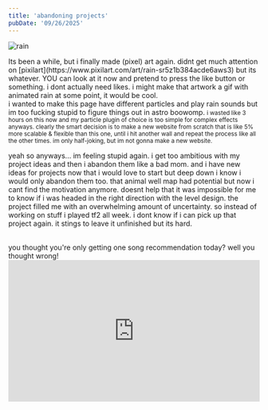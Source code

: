 ```yaml
---
title: 'abandoning projects'
pubDate: '09/26/2025'
---
```

![rain](/images/blog/gwehhh_4k.png)
<div style="height:5px"/>
Its been a while, but i finally made (pixel) art again. didnt get much attention on [pixilart](https://www.pixilart.com/art/rain-sr5z1b384acde6aws3) but its whatever. YOU can look at it now and pretend to press the like button or something. i dont actually need likes. i might make that artwork a gif with animated rain at some point, it would be cool.
<br/>
i wanted to make this page have different particles and play rain sounds but im too fucking stupid to figure things out in astro boowomp. <small>i wasted like 3 hours on this now and my particle plugin of choice is too simple for complex effects anyways. clearly the smart decision is to make a new website from scratch that is like 5% more scalable & flexible than this one, until i hit another wall and repeat the process like all the other times. im only half-joking, but im not gonna make a new website.</small> 
<br/>

yeah so anyways... im feeling stupid again. i get too ambitious with my project ideas and then i abandon them like a bad mom. and i have new ideas for projects now that i would love to start but deep down i know i would only abandon them too. that animal well map had potential but now i cant find the motivation anymore. doesnt help that it was impossible for me to know if i was headed in the right direction with the level design. the project filled me with an overwhelming amount of uncertainty. so instead of working on stuff i played tf2 all week. i dont know if i can pick up that project again. it stings to leave it unfinished but its hard. 

<br/>
you thought you're only getting one song recommendation today? well you thought wrong!
<span class="flow-center">
	<iframe style="width: 100%; aspect-ratio: 16/9;" src="https://www.youtube.com/embed/LfHm50UJW6U?si=qXC3AY7sIPpcfVKp" title="YouTube video player" frameborder="0" allow="accelerometer; autoplay; clipboard-write; encrypted-media; gyroscope; picture-in-picture; web-share" referrerpolicy="strict-origin-when-cross-origin" allowfullscreen></iframe>
</span>

